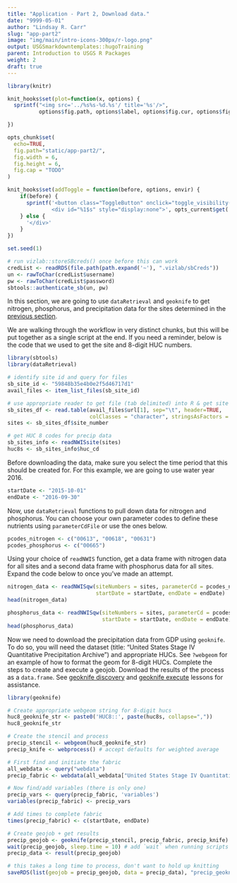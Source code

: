 ```yaml
---
title: "Application - Part 2, Download data."
date: "9999-05-01"
author: "Lindsay R. Carr"
slug: "app-part2"
image: "img/main/intro-icons-300px/r-logo.png"
output: USGSmarkdowntemplates::hugoTraining
parent: Introduction to USGS R Packages
weight: 2
draft: true
---
```


```r
library(knitr)

knit_hooks$set(plot=function(x, options) {
  sprintf("<img src='../%s%s-%d.%s'/ title='%s'/>", 
          options$fig.path, options$label, options$fig.cur, options$fig.ext, options$fig.cap)

})

opts_chunk$set(
  echo=TRUE,
  fig.path="static/app-part2/",
  fig.width = 6,
  fig.height = 6,
  fig.cap = "TODO"
)

knit_hooks$set(addToggle = function(before, options, envir) {
    if(before) {
      sprintf('<button class="ToggleButton" onclick="toggle_visibility(\'%1$s\')">Show Answer</button>
              <div id="%1$s" style="display:none">', opts_current$get('label'))
    } else {
      '</div>'
    }
})

set.seed(1)
```

```r
# run vizlab::storeSBcreds() once before this can work
credList <- readRDS(file.path(path.expand('~'), ".vizlab/sbCreds"))
un <- rawToChar(credList$username)
pw <- rawToChar(credList$password)
sbtools::authenticate_sb(un, pw)
```

In this section, we are going to use `dataRetrieval` and `geoknife` to get nitrogen, phosphorus, and precipitation data for the sites determined in the [previous section](/usgs-packages/app-part1).

We are walking through the workflow in very distinct chunks, but this will be put together as a single script at the end. If you need a reminder, below is the code that we used to get the site and 8-digit HUC numbers.

```r
library(sbtools)
library(dataRetrieval)

# identify site id and query for files
sb_site_id <- "59848b35e4b0e2f5d46717d1"
avail_files <- item_list_files(sb_site_id)

# use appropriate reader to get file (tab delimited) into R & get site numbers
sb_sites_df <- read.table(avail_files$url[1], sep="\t", header=TRUE,
                          colClasses = "character", stringsAsFactors = FALSE)
sites <- sb_sites_df$site_number

# get HUC 8 codes for precip data
sb_sites_info <- readNWISsite(sites)
huc8s <- sb_sites_info$huc_cd
```

Before downloading the data, make sure you select the time period that this should be created for. For this example, we are going to use water year 2016.

```r
startDate <- "2015-10-01"
endDate <- "2016-09-30"
```

Now, use `dataRetrieval` functions to pull down data for nitrogen and phosphorus. You can choose your own parameter codes to define these nutrients using `parameterCdFile` or use the ones below.

```r
pcodes_nitrogen <- c("00613", "00618", "00631")
pcodes_phosphorus <- c("00665")
```

Using your choice of `readNWIS` function, get a data frame with nitrogen data for all sites and a second data frame with phosphorus data for all sites. Expand the code below to once you've made an attempt.

```r
nitrogen_data <- readNWISqw(siteNumbers = sites, parameterCd = pcodes_nitrogen,
                            startDate = startDate, endDate = endDate)
head(nitrogen_data)

phosphorus_data <- readNWISqw(siteNumbers = sites, parameterCd = pcodes_phosphorus,
                              startDate = startDate, endDate = endDate)
head(phosphorus_data)
```

Now we need to download the precipitation data from GDP using `geoknife`. To do so, you will need the dataset (title: "United States Stage IV Quantitative Precipitation Archive") and appropriate HUCs. See `?webgeom` for an example of how to format the geom for 8-digit HUCs. Complete the steps to create and execute a geojob. Download the results of the process as a `data.frame`. See [geoknife discovery](/usgs-packages/geoknife-data) and [geoknife execute](/usgs-packages/geoknife-job) lessons for assistance.

```r
library(geoknife)

# Create appropriate webgeom string for 8-digit hucs
huc8_geoknife_str <- paste0('HUC8::', paste(huc8s, collapse=","))
huc8_geoknife_str

# Create the stencil and process
precip_stencil <- webgeom(huc8_geoknife_str)
precip_knife <- webprocess() # accept defaults for weighted average

# First find and initiate the fabric
all_webdata <- query("webdata")
precip_fabric <- webdata(all_webdata["United States Stage IV Quantitative Precipitation Archive"])

# Now find/add variables (there is only one)
precip_vars <- query(precip_fabric, 'variables')
variables(precip_fabric) <- precip_vars

# Add times to complete fabric
times(precip_fabric) <- c(startDate, endDate)

# Create geojob + get results
precip_geojob <- geoknife(precip_stencil, precip_fabric, precip_knife)
wait(precip_geojob, sleep.time = 10) # add `wait` when running scripts
precip_data <- result(precip_geojob)
```

```r
# this takes a long time to process, don't want to hold up knitting
saveRDS(list(geojob = precip_geojob, data = precip_data), "precip_geoknife.RDS")
```
